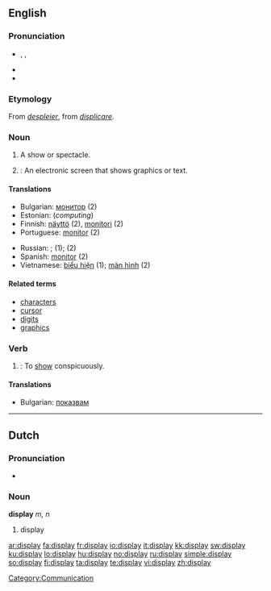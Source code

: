 {{wikipedia|dab=display}}
==English==

===Pronunciation===
* {{enPR|dĭsplā'}}, {{IPA|/dɪsˈpleɪ/}}, {{SAMPA|/dIs"pleI/}}
* {{audio|En-us-display.ogg|Audio (US)}}
* {{rhymes|eɪ}}

===Etymology===
From {{etyl|fro}} ''[[despleier]]'', from {{etyl|la}} ''[[displicare]]''.

===Noun===
{{en-noun}}

# A show or spectacle.
# {{computing}}: An electronic screen that shows graphics or text.

====Translations====
{{trans-top}}
* Bulgarian: [[монитор]] {{m}} (2)
* Estonian: {{t|et|kuvar}} (''computing'')
* Finnish: [[näyttö]] (2), [[monitori]] (2)
* Portuguese: [[monitor]] {{m}} (2)
{{trans-mid}}
* Russian: {{t+|ru|показ|sc=Cyrl}}; {{t+|ru|шоу|sc=Cyrl}} (1); {{t+|ru|монитор|sc=Cyrl}} (2)
* Spanish: [[monitor]] {{m}} (2)
* Vietnamese: [[biểu hiện]] (1); [[màn hình]] (2)
{{trans-bottom}}

====Related terms====
* [[character]]s
* [[cursor]]
* [[digit]]s
* [[graphics]]

===Verb===
{{en-verb}}

# {{transitive}}: To [[show]] conspicuously.

====Translations====

* Bulgarian: [[показвам]]

----

==Dutch==

===Pronunciation===
* {{IPA|/'dɪspleɪ/|lang=nl}}

===Noun===
'''display''' ''m, n''

# display

[[Category:Communication]]

[[ar:display]]
[[fa:display]]
[[fr:display]]
[[io:display]]
[[it:display]]
[[kk:display]]
[[sw:display]]
[[ku:display]]
[[lo:display]]
[[hu:display]]
[[no:display]]
[[ru:display]]
[[simple:display]]
[[so:display]]
[[fi:display]]
[[ta:display]]
[[te:display]]
[[vi:display]]
[[zh:display]]